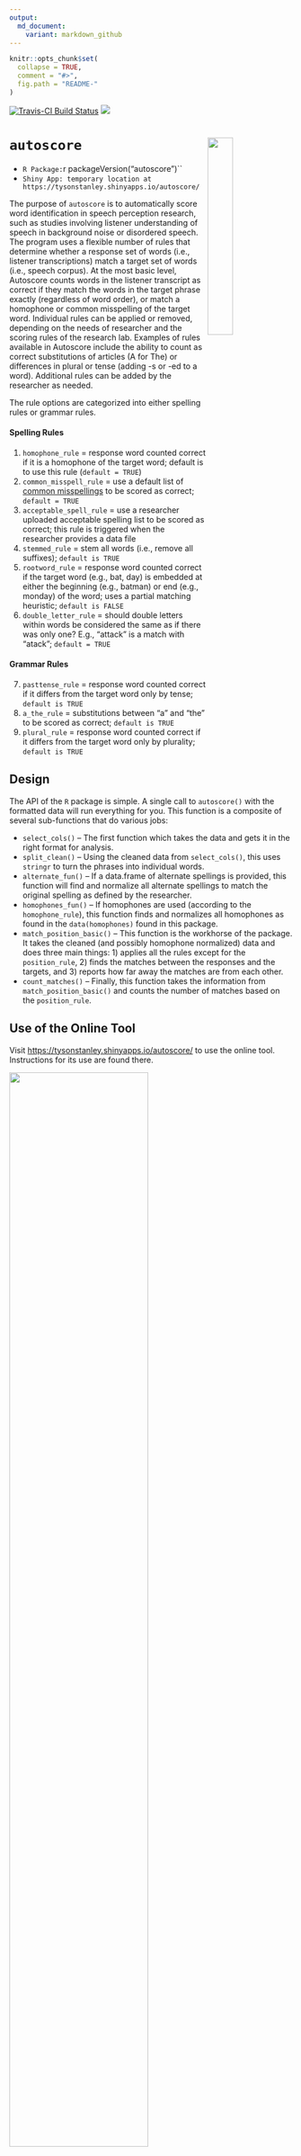 ```yaml
---
output:
  md_document:
    variant: markdown_github
---
```


<!-- README.md is generated from README.Rmd. Please edit that file -->

```r
knitr::opts_chunk$set(
  collapse = TRUE,
  comment = "#>",
  fig.path = "README-"
)
```

[![Travis-CI Build Status](https://travis-ci.org/TysonStanley/autoscore_package.svg?branch=master)](https://travis-ci.org/TysonStanley/autoscore_package)
![](https://img.shields.io/badge/lifecycle-maturing-blue.svg)

# `autoscore` <img src="man/figures/autoscore_logo.png" align="right" width="30%" height="30%" />

- `R Package: `r packageVersion("autoscore")``
- `Shiny App: temporary location at https://tysonstanley.shinyapps.io/autoscore/`

The purpose of `autoscore` is to automatically score word identification in speech perception research, such as studies involving listener understanding of speech in background noise or disordered speech. The program uses a flexible number of rules that determine whether a response set of words (i.e., listener transcriptions) match a target set of words (i.e., speech corpus). At the most basic level, Autoscore counts words in the listener transcript as correct if they match the words in the target phrase exactly (regardless of word order), or match a homophone or common misspelling of the target word. Individual rules can be applied or removed, depending on the needs of researcher and the scoring rules of the research lab. Examples of rules available in Autoscore include the ability to count as correct substitutions of articles (A for The) or differences in plural or tense (adding -s or -ed to a word). Additional rules can be added by the researcher as needed.

The rule options are categorized into either spelling rules or grammar rules.

#### Spelling Rules


1. `homophone_rule` = response word counted correct if it is a homophone of the target word; default is to use this rule (`default = TRUE`)
2. `common_misspell_rule` = use a default list of [common misspellings](https://en.wikipedia.org/wiki/Wikipedia:Lists_of_common_misspellings/For_machines) to be scored as correct; `default = TRUE`
3. `acceptable_spell_rule` = use a researcher uploaded acceptable spelling list to be scored as correct; this rule is triggered when the researcher provides a data file
4. `stemmed_rule` = stem all words (i.e., remove all suffixes); `default is TRUE`
5. `rootword_rule` = response word counted correct if the target word (e.g., bat, day) is embedded at either the beginning (e.g., batman) or end (e.g., monday) of the word; uses a partial matching heuristic; `default is FALSE`
6. `double_letter_rule` = should double letters within words be considered the same as if there was only one? E.g., "attack" is a match with "atack"; `default = TRUE`


#### Grammar Rules

7. `pasttense_rule` = response word counted correct if it differs from the target word only by tense; `default is TRUE`
8. `a_the_rule` = substitutions between “a” and “the” to be scored as correct; `default is TRUE`
9. `plural_rule` = response word counted correct if it differs from the target word only by plurality; `default is TRUE`


## Design

The API of the `R` package is simple. A single call to `autoscore()` with the formatted data will run everything for you. This function is a composite of several sub-functions that do various jobs:

- `select_cols()` -- The first function which takes the data and gets it in the right format for analysis.
- `split_clean()` -- Using the cleaned data from `select_cols()`, this uses `stringr` to turn the phrases into individual words.
- `alternate_fun()` -- If a data.frame of alternate spellings is provided, this function will find and normalize all alternate spellings to match the original spelling as defined by the researcher.
- `homophones_fun()` -- If homophones are used (according to the `homophone_rule`), this function finds and normalizes all homophones as found in the `data(homophones)` found in this package.
- `match_position_basic()` -- This function is the workhorse of the package. It takes the cleaned (and possibly homophone normalized) data and does three main things: 1) applies all the rules except for the `position_rule`, 2) finds the matches between the responses and the targets, and 3) reports how far away the matches are from each other.
- `count_matches()` -- Finally, this function takes the information from `match_position_basic()` and counts the number of matches based on the `position_rule`.


## Use of the Online Tool

Visit [https://tysonstanley.shinyapps.io/autoscore/](https://tysonstanley.shinyapps.io/autoscore/) to use the online tool. Instructions for its use are found there.

<img src="man/figures/online_autoscore_snapshot.png" align="center" width="70%" height="70%" />


## Use of the R Package

To install the package use the developmental version as it is not yet on CRAN.
```r
devtools::install_github("tysonstanley/autoscore_package")
```

An example of the use of `autoscore` is below. We will use the example data set provided in the package.

```r
library(tidyverse)
library(autoscore)

data("example_data")
example_data
```

First, let's use all the defaults and look at the first 10 rows of the output.
```r
example_data %>%
  autoscore() %>%   ## using all the defaults
  as.tibble()       ## to shorted output
```

Next, let's change some of the rules.
```r
example_data %>%
  autoscore(position_rule = 2, stemmed_rule = FALSE, plurals_rule = FALSE) %>%
  as.tibble()
```

We can also change the output type to "none" to get all the data from the computation.
```r
example_data %>%
  autoscore(output = "none")
```

To use the acceptable spelling rule, let's create a small `data.frame` that we can provide `autoscore()`. In the data frame below, the original spellings are the generally accepted spellings while the alternate spellings are those that may be misspelled or otherwise not generally used.

```r
acceptable_df <- data_frame(
  original = c("model",
               "treason",
               "duck"),
  alternate = c("modal, moddel",
                "treeson",
                "dock")
)
acceptable_df
```

Using this, we can provide it to the `autoscore()` function with the `acceptable_df` argument.

```r
example_data %>%
  autoscore::autoscore(acceptable_df = acceptable_df) %>%
  as.tibble()
```

We can also say `common_misspell_rule = TRUE` in conjunction with `acceptable_df = acceptable_df` if we want to use the list of 4,268 common misspellings in addition to the user provided list.

```r
example_data %>%
  autoscore::autoscore(acceptable_df = acceptable_df,
                       common_misspell_rule = TRUE) %>%
  as.tibble()
```

If the researcher doesn't have a list of words, we can just use the common misspell rule.

```r
example_data %>%
  autoscore::autoscore(common_misspell_rule = TRUE) %>%
  as.tibble()
```

In each of these examples, it is clear that the human and "autoscore" agree the majority of the time. The times that they disagree, it is usually predictably a human error or a subjective judgement that the researcher will have to consider (for example by including alternate spellings of words as we just demonstrated).

### Learn More

Publications are forthcoming. For more information, contact Tyson S. Barrett (t.barrett@aggiemail.usu.edu).


